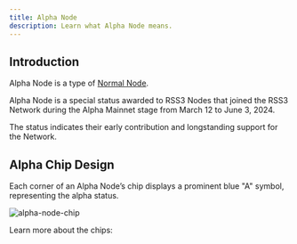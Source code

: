 ```yaml
---
title: Alpha Node
description: Learn what Alpha Node means.
---
```


## Introduction

Alpha Node is a type of [Normal Node](./normal-node).

Alpha Node is a special status awarded to RSS3 Nodes that joined the RSS3 Network during the Alpha Mainnet stage from March 12 to June 3, 2024.

The status indicates their early contribution and longstanding support for the Network.

## Alpha Chip Design

Each corner of an Alpha Node’s chip displays a prominent blue "A" symbol, representing the alpha status.

![alpha-node-chip](./assets/alpha-node-chip.png)

Learn more about the chips:

<Card href="/guide/concepts/chip" title="Chip" description="Learn about the Chip." />
